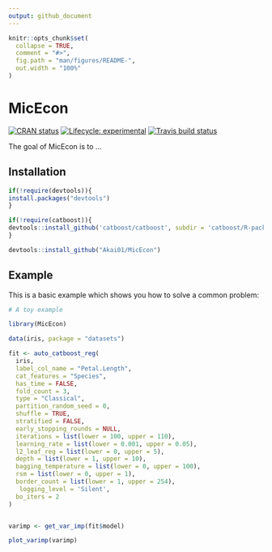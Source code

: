 ```yaml
---
output: github_document
---
```


<!-- README.md is generated from README.Rmd. Please edit that file -->

```r
knitr::opts_chunk$set(
  collapse = TRUE,
  comment = "#>",
  fig.path = "man/figures/README-",
  out.width = "100%"
)
```

# MicEcon

<!-- badges: start -->
[![CRAN status](https://www.r-pkg.org/badges/version/MicEcon)](https://CRAN.R-project.org/package=MicEcon)
[![Lifecycle: experimental](https://img.shields.io/badge/lifecycle-experimental-orange.svg)](https://www.tidyverse.org/lifecycle/#experimental)
[![Travis build status](https://travis-ci.com/Akai01/MicEcon.svg?branch=master)](https://travis-ci.com/Akai01/MicEcon)
<!-- badges: end -->

The goal of MicEcon is to ...

## Installation


``` r
if(!require(devtools)){
install.packages("devtools")
}

if(!require(catboost)){
devtools::install_github('catboost/catboost', subdir = 'catboost/R-package')
}

devtools::install_github("Akai01/MicEcon")
```
## Example

This is a basic example which shows you how to solve a common problem:

```r
# A toy example

library(MicEcon)

data(iris, package = "datasets")

fit <- auto_catboost_reg(
  iris,
  label_col_name = "Petal.Length",
  cat_features = "Species",
  has_time = FALSE,
  fold_count = 3,
  type = "Classical",
  partition_random_seed = 0,
  shuffle = TRUE,
  stratified = FALSE,
  early_stopping_rounds = NULL,
  iterations = list(lower = 100, upper = 110),
  learning_rate = list(lower = 0.001, upper = 0.05),
  l2_leaf_reg = list(lower = 0, upper = 5),
  depth = list(lower = 1, upper = 10),
  bagging_temperature = list(lower = 0, upper = 100),
  rsm = list(lower = 0, upper = 1),
  border_count = list(lower = 1, upper = 254),
   logging_level = 'Silent',
  bo_iters = 2
)


varimp <- get_var_imp(fit$model)

plot_varimp(varimp)

```


